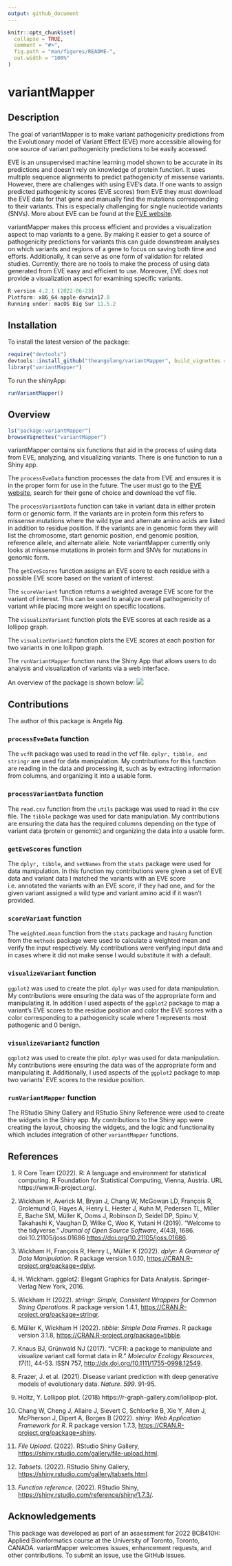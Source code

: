 ```yaml
---
output: github_document
---
```


<!-- README.md is generated from README.Rmd. Please edit that file -->

```r
knitr::opts_chunk$set(
  collapse = TRUE,
  comment = "#>",
  fig.path = "man/figures/README-",
  out.width = "100%"
)
```

# variantMapper

<!-- badges: start -->
<!-- badges: end -->

## Description

The goal of variantMapper is to make variant pathogenicity predictions from the Evolutionary model of Variant Effect (EVE) more accessible allowing for one source of variant pathogenicity predictions to be easily accessed.  

EVE is an unsupervised machine learning model shown to be accurate in its predictions and doesn't rely on knowledge of protein function.  It uses multiple sequence alignments to predict pathogenicity of missense variants.  However, there are challenges with using EVE's data.  If one wants to assign predicted pathogenicity scores (EVE scores) from EVE they must download the EVE data for that gene and manually find the mutations corresponding to their variants.  This is especially challenging for single nucleotide variants (SNVs).  More about EVE can be found at the [EVE website](https://evemodel.org/).  

variantMapper makes this process efficient and provides a visualization aspect to map variants to a gene.  By making it easier to get a source of pathogenicity predictions for variants this can guide downstream analyses on which variants and regions of a gene to focus on saving both time and efforts.  Additionally, it can serve as one form of validation for related studies.  Currently, there are no tools to make the process of using data generated from EVE easy and efficient to use.  Moreover, EVE does not provide a visualization aspect for examining specific variants.

```r
R version 4.2.1 (2022-06-23)
Platform: x86_64-apple-darwin17.0 
Running under: macOS Big Sur 11.5.2
```
## Installation

To install the latest version of the package:

```r
require("devtools")
devtools::install_github("theangelang/variantMapper", build_vignettes = TRUE)
library("variantMapper")
```

To run the shinyApp:

```r
runVariantMapper()
```

## Overview

```r
ls("package:variantMapper")
browseVignettes("variantMapper")
```

variantMapper contains six functions that aid in the process of using data from EVE, analyzing, and visualizing variants.  There is one function to run a Shiny app.

The `processEveData` function processes the data from EVE and ensures it is in the proper form for use in the future.  The user must go to the [EVE website](https://evemodel.org/), search for their gene of choice and download the vcf file.

The `processVariantData` function can take in variant data in either protein form or genomic form.  If the variants are in protein form this refers to missense mutations where the wild type and alternate amino acids are listed in addition to residue position.  If the variants are in genomic form they will list the chromosome, start genomic position, end genomic position, reference allele, and alternate allele.  Note variantMapper currently only looks at missense mutations in protein form and SNVs for mutations in genomic form.

The `getEveScores` function assigns an EVE score to each residue with a possible EVE score based on the variant of interest.

The `scoreVariant` function returns a weighted average EVE score for the variant of interest.  This can be used to analyze overall pathogenicity of variant while placing more weight on specific locations.

The `visualizeVariant` function plots the EVE scores at each reside as a lollipop graph.

The `visualizeVariant2` function plots the EVE scores at each position for two variants in one lollipop graph.

The `runVariantMapper` function runs the Shiny App that allows users to do analysis and visualization of variants via a web interface.

An overview of the package is shown below:
![](./inst/extdata/variantMapper_overview.png)

## Contributions
The author of this package is Angela Ng.

### `processEveData` function
The `vcfR` package was used to read in the vcf file.  `dplyr, tibble, and stringr` are used for data manipulation.  My contributions for this function are reading in the data and processing it, such as by extracting information from columns, and organizing it into a usable form.

### `processVariantData` function
The `read.csv` function from the `utils` package was used to read in the csv file.  The `tibble` package was used for data manipulation.  My contributions are ensuring the data has the required columns depending on the type of variant data (protein or genomic) and organizing the data into a usable form.

### `getEveScores` function
The `dplyr, tibble`, and `setNames` from the `stats` package were used for data manipulation.  In this function my contributions were given a set of EVE data and variant data I matched the variants with an EVE score i.e. annotated the variants with an EVE score, if they had one, and for the given variant assigned a wild type and variant amino acid if it wasn’t provided.

### `scoreVariant` function
The `weighted.mean` function from the `stats` package and `hasArg` function from the `methods` package were used to calculate a weighted mean and verify the input respectively.  My contributions were verifying input data and in cases where it did not make sense I would substitute it with a default.

### `visualizeVariant` function
`ggplot2` was used to create the plot.  `dplyr` was used for data manipulation.  My contributions were ensuring the data was of the appropriate form and manipulating it.  In addition I used aspects of the `ggplot2` package to map a variant’s EVE scores to the residue position and color the EVE scores with a color corresponding to a pathogenicity scale where 1 represents most pathogenic and 0 benign.

### `visualizeVariant2` function
`ggplot2` was used to create the plot.  `dplyr` was used for data manipulation.  My contributions were ensuring the data was of the appropriate form and manipulating it.  Additionally, I used aspects of the `ggplot2` package to map two variants’ EVE scores to the residue position.

### `runVariantMapper` function
The RStudio Shiny Gallery and RStudio Shiny Reference were used to create the widgets in the Shiny app.  My contributions to the Shiny app were creating the layout, choosing the widgets, and the logic and functionality which includes integration of other `variantMapper` functions.

## References

1. R Core Team (2022). R: A language and environment for statistical computing. R Foundation for Statistical Computing, Vienna, Austria. URL https://www.R-project.org/.
  
2. Wickham H, Averick M, Bryan J, Chang W, McGowan LD, François R, Grolemund G, Hayes A, Henry L, Hester J, Kuhn M,
  Pedersen TL, Miller E, Bache SM, Müller K, Ooms J, Robinson D, Seidel DP, Spinu V, Takahashi K, Vaughan D, Wilke
  C, Woo K, Yutani H (2019). “Welcome to the tidyverse.” _Journal of Open Source Software_, *4*(43), 1686.
  doi:10.21105/joss.01686 <https://doi.org/10.21105/joss.01686>.
  
3. Wickham H, François R, Henry L, Müller K (2022). _dplyr: A Grammar of Data Manipulation_. R package version
  1.0.10, <https://CRAN.R-project.org/package=dplyr>.
  
4. H. Wickham. ggplot2: Elegant Graphics for Data Analysis. Springer-Verlag New York, 2016.

5. Wickham H (2022). _stringr: Simple, Consistent Wrappers for Common String Operations_. R package version 1.4.1,
  <https://CRAN.R-project.org/package=stringr>.

6. Müller K, Wickham H (2022). _tibble: Simple Data Frames_. R package version 3.1.8,
  <https://CRAN.R-project.org/package=tibble>.

7.  Knaus BJ, Grünwald NJ (2017). “VCFR: a package to manipulate and visualize variant call format data in R.”
  _Molecular Ecology Resources_, *17*(1), 44-53. ISSN 757, <http://dx.doi.org/10.1111/1755-0998.12549>.
  
8. Frazer, J. et al. (2021). Disease variant prediction with deep generative models of evolutionary data. _Nature_. *599*. 91-95.

9. Holtz, Y. Lollipop plot. (2018) https://r-graph-gallery.com/lollipop-plot.

10. Chang W, Cheng J, Allaire J, Sievert C, Schloerke B, Xie Y, Allen J, McPherson J, Dipert
  A, Borges B (2022). _shiny: Web Application Framework for R_. R package version 1.7.3,
  <https://CRAN.R-project.org/package=shiny>.
  
11. _File Upload_. (2022). RStudio Shiny Gallery, <https://shiny.rstudio.com/gallery/file-upload.html>.

12. _Tabsets_. (2022). RStudio Shiny Gallery, <https://shiny.rstudio.com/gallery/tabsets.html>.

13. _Function reference_. (2022). RStudio Shiny, <https://shiny.rstudio.com/reference/shiny/1.7.3/>.
  
## Acknowledgements

This package was developed as part of an assessment for 2022 BCB410H: Applied Bioinformatics course at the University of Toronto, Toronto, CANADA. variantMapper welcomes issues,
enhancement requests, and other contributions. To submit an issue, use the GitHub issues.
